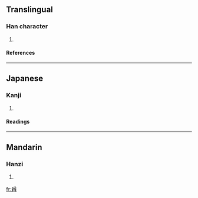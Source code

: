 ==Translingual==
===Han character===
{{Han char|rn=87|rad=爪|as=05|sn=9|four=|canj=月土月 (BGB)}}
# {{defn|Han|sort=爪05}}
====References====
{{Han ref|kx=0689.030|dkj=19671|dj=1102.070|hdz=32032.050|uh=722F|ud=29231}}

----
==Japanese==
===Kanji===
{{ja-kanji|grade=|rs=爪05}}
# {{defn|Japanese}} 
====Readings====
{{ja-readings|on=[[しょう]] (shō)|kun=[[となへ]] (tonahe), [[あげる]] (ageru)}}

----
==Mandarin==
===Hanzi===
{{cmn-hanzi|pin=[[chēng]] ([[cheng1]])|wg=ch'eng<sup>1</sup>}}
# {{defn|Mandarin}}

[[fr:爯]]